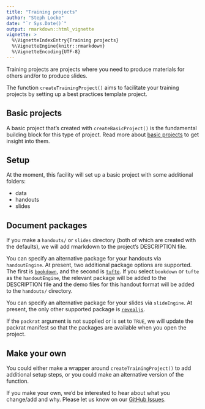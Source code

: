 ```yaml
---
title: "Training projects"
author: "Steph Locke"
date: "`r Sys.Date()`"
output: rmarkdown::html_vignette
vignette: >
  %\VignetteIndexEntry{Training projects}
  %\VignetteEngine{knitr::rmarkdown}
  %\VignetteEncoding{UTF-8}
---
```


Training projects are projects where you need to produce materials for others and/or to produce slides.

The function `createTrainingProject()` aims to facilitate your training projects by setting up a best practices template project.

## Basic projects
A basic project that's created with `createBasicProject()` is the fundamental building block for this type of project. Read more about [basic projects](BasicProjects.html) to get insight into them.

## Setup
At the moment, this facility will set up a basic project with some additional folders:

- data
- handouts
- slides

## Document packages
If you make a `handouts/` or `slides` directory (both of which are created with the defaults), we will add rmarkdown to the project's DESCRIPTION file. 

You can specify an alternative package for your handouts via `handoutEngine`. At present, two additional package options are supported. The first is [`bookdown`](https://cran.r-project.org/package=bookdown), and the second is [`tufte`](https://cran.r-project.org/package=tufte). If you select `bookdown` or `tufte` as the `handoutEngine`, the relevant package will be added to the DESCRIPTION file and the demo files for this handout format will be added to the `handouts/` directory.

You can specify an alternative package for your slides via `slideEngine`. At present, the only other supported package is [`revealjs`](https://cran.r-project.org/package=revealjs). 

If the `packrat` argument is not supplied or is set to `TRUE`, we will update the packrat manifest so that the packages are available when you open the project.

## Make your own
You could either make a wrapper around `createTrainingProject()` to add additional setup steps, or you could make an alternative version of the function.

If you make your own, we'd be interested to hear about what you change/add and why. Please let us know on our [GitHub Issues](https://github.com/lockedata/pRojects/issues).
